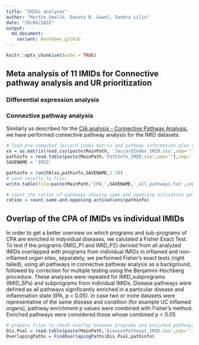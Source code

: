 ```yaml
---
title: "IMIDs analyses"
author: "Martin Smelik, Danuta R. Gawel, Sandra Lilja"
date: "29/04/2022"
output: 
  md_document:
    variant: markdown_github
---
```


```r
knitr::opts_chunk$set(echo = TRUE)
```

## Meta analysis of 11 IMIDs for Connective pathway analysis and UR prioritization

### Differential expression analysis

### Connective pathway analysis

Similarly as described for the [CIA analysis - Connective Pathway Analysis](./CIA-analyses.md), we have performed connective pathway analysis for the IMID datasets.

```r
# load pre-computed Jaccard index matrix and pathway information plus define name which is to be used to save results:
xx = as.matrix(read.csv(paste(MainPath, 'JaccardIndex_IMID.csv',sep='')))
pathinfo = read.table(paste(MainPath,'PathInfo_IMID.csv',sep=''),sep=',',header=1) 
SAVENAME = 'IMID'

pathinfo = runCPA(xx,pathinfo,SAVENAME,1.78)
# save results to file:
write.table(file=paste(MainPath,'CPA_',SAVENAME,'_all_pathways.txt',sep=''),pathinfo,sep="\t", col.names=T, row.names=F, quote=F)

# count the ratios of pathways showing same and opposing activation pattern in inflamed vs non-inflamed organ:
ratios = count.same.and.opposing.activations(pathinfo)
```

## Overlap of the CPA of IMIDs vs individual IMIDs
In order to get a better overview on which programs and sub-programs of CPA are enriched in indyvidual diseases, we calulated a Fisher Exact Test.
To test if the programs (IMID_P1 and IMID_P2) derived from all analyzed IMIDs overlapped with programs from individual IMIDs in inflamed and non-inflamed organ sites, separately, we performed Fisher’s exact tests (right tailed), using all pathways in connective pathway analysis as a background, followed by correction for multiple testing using the Benjamini-Hochberg procedure. These analyses were repeated for IMID_subprograms (IMID_SPs) and subprograms from individual IMIDs. Disease pathways were defined as all pathways significantly enriched in a particular disease and inflammation state (IPA, p < 0.05). In case two or more datasets were representative of the same disease and condition (for example UC inflamed organs), pathway enrichment p values were combined with Fisher’s method. Enriched pathways were considered those whose combined p < 0.05
```r
# prepare files to check overlap between programs and enriched pathways per IMID:
Dis.Pval = read.table(paste(MainPath,'DieasesPathways_IMID.csv',sep=''),sep='\t',quote = "",header=T)
OverlapingPaths = FindOverlapingPaths(Dis.Pval,pathinfo)

```



